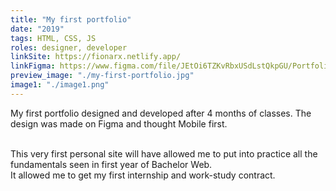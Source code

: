 ```yaml
---
title: "My first portfolio"
date: "2019"
tags: HTML, CSS, JS
roles: designer, developer
linkSite: https://fionarx.netlify.app/
linkFigma: https://www.figma.com/file/JEtOi6TZKvRbxUSdLstQkpGU/Portfolio-V1?node-id=54%3A10
preview_image: "./my-first-portfolio.jpg"
image1: "./image1.png"
---
```


My first portfolio designed and developed after 4 months of classes.
The design was made on Figma and thought Mobile first.

<br />
This very first personal site will have allowed me to put into practice all the fundamentals
seen in first year of Bachelor Web.

<br />
It allowed me to get my first internship and work-study contract.
